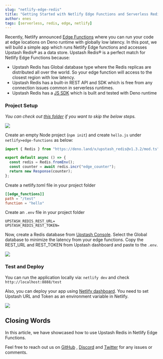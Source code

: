 ```yaml
---
slug: "netlify-edge-redis"
title: "Getting Started with Netlify Edge Functions and Serverless Redis"
author: enes
tags: [serverless, redis, edge, netlify]
---
```


Recently, Netlify
announced [Edge Functions](https://docs.netlify.com/netlify-labs/experimental-features/edge-functions/)
where you can run your code at edge locations on Deno runtime with globally low
latency. In this post, we will build a simple app which runs Netlify Edge
functions and accesses Upstash Redis® as a data store. Upstash Redis® is a perfect
match for Netlify Edge Functions because:

- Upstash Redis has Global database type where the Redis replicas are
  distributed all over the world. So your edge function will access to the
  closest region with low latency.
- Upstash Redis has a built-in REST API and SDK which is free from any
  connection issues common in serverless runtimes.
- Upstash Redis has a [JS SDK](https://github.com/upstash/upstash-redis) which
  is built and tested with Deno runtime

### Project Setup

_You can check
out [this folder](https://github.com/upstash/redis-examples/tree/master/netlify-edge-with-redis)
if you want to skip the below steps._

![](/blog/netlify-edge/project.png)

Create an empty Node project (`npm init`) and create `hello.js`
under `netlify>edge-functions` as below:

```js title="hello.js"
import { Redis } from "https://deno.land/x/upstash_redis@v1.3.2/mod.ts";

export default async () => {
  const redis = Redis.fromEnv();
  const counter = await redis.incr("edge_counter");
  return new Response(counter);
};
```

Create a netlify.toml file in your project folder

```toml:netlify.toml
[[edge_functions]]
path = "/test"
function = "hello"
```

Create an `.env` file in your project folder

```text:.env
UPSTASH_REDIS_REST_URL=
UPSTASH_REDIS_REST_TOKEN=
```

Now, create a Redis database
from [Upstash Console](https://console.upstash.com/). Select the Global database
to minimize the latency from your edge functions. Copy the REST_URL and
REST_TOKEN from Upstash dashboard and paste to the `.env`.

![](/blog/netlify-edge/upstash.png)

### Test and Deploy

You can run the application locally via:
`netlify dev` and check `http://localhost:8888/test`

Also, you can deploy your app
using [Netlify dashboard](https://app.netlify.com/). You need to set Upstash URL
and Token as an environment variable in Netlify.

![](/blog/netlify-edge/dashboard.png)

## Closing Words

In this article, we have showcased how to use Upstash Redis in Netlify Edge
Functions.

Feel free to reach out us
on [GitHub](https://github.com/upstash/issues/issues/new)
, [Discord](https://discord.com/invite/w9SenAtbme)
and [Twitter](https://twitter.com/upstash) for any issues or comments.
